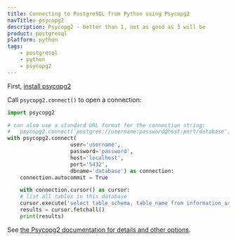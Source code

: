 ```yaml
---
title: Connecting to PostgreSQL from Python using Psycopg2
navTitle: psycopg2
description: Psycopg2 - better than 1, not as good as 3 will be
product: postgresql
platform: python
tags:
    - postgresql
    - python
    - psycopg2
---
```


<Attention>First, [install psycopg2](/postgresql_journey/04_developing/connecting_to_postgres/python)</Attention>

Call `psycopg2.connect()` to open a connection:

```python
import psycopg2

# can also use a standard URL format for the connection string:
#   psycopg2.connect('postgres://username:password@host:port/database')
with psycopg2.connect(
                    user='username',
                    password='password',
                    host='localhost',
                    port='5432',
                    dbname='database') as connection:
    connection.autocommit = True

    with connection.cursor() as cursor:
    # list all tables in this database
    cursor.execute('select table_schema, table_name from information_schema.tables')
    results = cursor.fetchall()
    print(results)
```

See [the Psycopg2 documentation for details and other options](https://www.psycopg.org/docs/module.html#psycopg2.connect).
